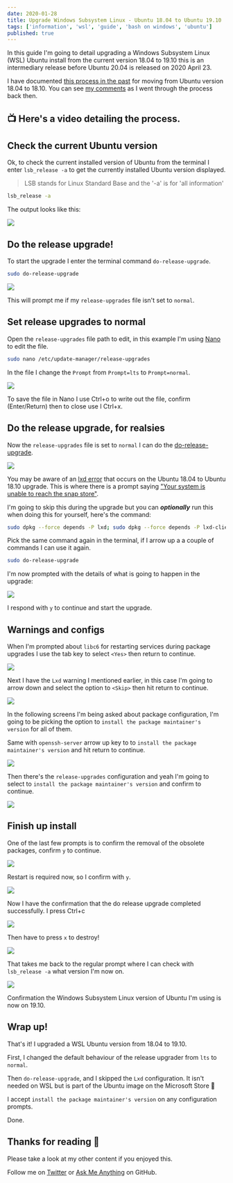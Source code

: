 ```yaml
---
date: 2020-01-28
title: Upgrade Windows Subsystem Linux - Ubuntu 18.04 to Ubuntu 19.10
tags: ['information', 'wsl', 'guide', 'bash on windows', 'ubuntu']
published: true
---
```


In this guide I'm going to detail upgrading a Windows Subsystem Linux
(WSL) Ubuntu install from the current version 18.04 to 19.10 this is
an intermediary release before Ubuntu 20.04 is released on 2020
April 23.

I have documented [this process in the past] for moving from Ubuntu
version 18.04 to 18.10. You can see [my comments] as I went through
the process back then.

## 📺 Here's a video detailing the process.

<YouTube youTubeId="IErQ4RnzPOg" />

## Check the current Ubuntu version

Ok, to check the current installed version of Ubuntu from the terminal
I enter `lsb_release -a` to get the currently installed Ubuntu version
displayed.

> LSB stands for Linux Standard Base and the '-a' is for 'all
> information'

```bash
lsb_release -a
```

The output looks like this:

![](./01.current-version.png)

## Do the release upgrade!

To start the upgrade I enter the terminal command
`do-release-upgrade`.

```bash
sudo do-release-upgrade
```

![](./02.do-release-upgrade.png)

This will prompt me if my `release-upgrades` file isn't set to
`normal`.

## Set release upgrades to normal

Open the `release-upgrades` file path to edit, in this example I'm
using [Nano] to edit the file.

```bash
sudo nano /etc/update-manager/release-upgrades
```

In the file I change the `Prompt` from `Prompt=lts` to
`Prompt=normal`.

![](./03.release-upgrades-normal.png)

To save the file in Nano I use Ctrl+o to write out the file, confirm
(Enter/Return) then to close use I Ctrl+x.

## Do the release upgrade, for realsies

Now the `release-upgrades` file is set to `normal` I can do the
[do-release-upgrade].

![](./04.release-upgrade-for-realsies.png)

You may be aware of an [lxd error] that occurs on the Ubuntu 18.04 to
Ubuntu 18.10 upgrade. This is where there is a prompt saying ["Your
system is unable to reach the snap store"].

I'm going to skip this during the upgrade but you can _**optionally**_
run this when doing this for yourself, here's the command:

```bash
sudo dpkg --force depends -P lxd; sudo dpkg --force depends -P lxd-client
```

Pick the same command again in the terminal, if I arrow up a a couple
of commands I can use it again.

```bash
sudo do-release-upgrade
```

I'm now prompted with the details of what is going to happen in the
upgrade:

![](./05.upgrade-confirmation.png)

I respond with `y` to continue and start the upgrade.

## Warnings and configs

When I'm prompted about `libc6` for restarting services during package
upgrades I use the tab key to select `<Yes>` then return to continue.

![](./06.config-libc6.png)

Next I have the `Lxd` warning I mentioned earlier, in this case I'm
going to arrow down and select the option to `<Skip>` then hit return
to continue.

![](./07.lxd-warning.png)

In the following screens I'm being asked about package configuration,
I'm going to be picking the option to
`install the package maintainer's version` for all of them.

Same with `openssh-server` arrow up key to to
`install the package maintainer's version` and hit return to continue.

![](./08.openssh-servier-config.png)

Then there's the `release-upgrades` configuration and yeah I'm going
to select to `install the package maintainer's version` and confirm to
continue.

![](./09.release-upgrades-config.png)

## Finish up install

One of the last few prompts is to confirm the removal of the obsolete
packages, confirm `y` to continue.

![](./10.finish-up-install.png)

Restart is required now, so I confirm with `y`.

![](./11.restart-prompt.png)

Now I have the confirmation that the do release upgrade completed
successfully. I press Ctrl+c

![](./12.finish-upgrade.png)

Then have to press `x` to destroy!

![](./13.press-x.png)

That takes me back to the regular prompt where I can check with
`lsb_release -a` what version I'm now on.

![](./14.done.png)

Confirmation the Windows Subsystem Linux version of Ubuntu I'm using
is now on 19.10.

## Wrap up!

That's it! I upgraded a WSL Ubuntu version from 18.04 to 19.10.

First, I changed the default behaviour of the release upgrader from
`lts` to `normal`.

Then `do-release-upgrade`, and I skipped the `Lxd` configuration. It
isn't needed on WSL but is part of the Ubuntu image on the Microsoft
Store 🤔

I accept `install the package maintainer's version` on any
configuration prompts.

Done.

## Thanks for reading 🙏

Please take a look at my other content if you enjoyed this.

Follow me on [Twitter] or [Ask Me Anything] on GitHub.

<!-- Links -->

[twitter]: https://twitter.com/spences10
[ask me anything]: https://github.com/spences10/ama
[this process in the past]:
  https://thelocalhost.io/2019/04/01/update-wsl-from-18.04-18.10/
[my comments]: https://dev.to/spences10/comment/9n19
[do-release-upgrade]:
  https://help.ubuntu.com/lts/serverguide/installing-upgrading.html
[nano]: https://help.ubuntu.com/community/Nano
[lxd error]: https://dev.to/spences10/comment/9n3j
["your system is unable to reach the snap store"]:
  https://askubuntu.com/questions/1119301/your-system-is-unable-to-reach-the-snap-store
